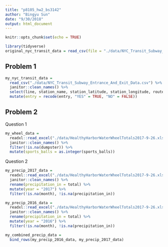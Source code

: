 ```yaml
---
title: "p8105_hw2_bs3142"
author: "Bingyu Sun"
date: "9/30/2018"
output: html_document
---
```


```r
knitr::opts_chunk$set(echo = TRUE)
```

```r
library(tidyverse)
original_nyc_transit_data = read_csv(file = "./data/NYC_Transit_Subway_Entrance_And_Exit_Data.csv")
```

## Problem 1
```r
my_nyc_transit_data = 
  read_csv("./data/NYC_Transit_Subway_Entrance_And_Exit_Data.csv") %>%
  janitor::clean_names() %>%
  select(line, station_name, station_latitude, station_longitude, route1:route11, entry, vending, entrance_type, ada) %>%
  mutate(entry = recode(entry, "YES" = TRUE, "NO" = FALSE))
```

## Problem 2

Question 1
```r
my_wheel_data =
  readxl::read_excel("./data/HealthyHarborWaterWheelTotals2017-9-26.xlsx", sheet = 1, range = ("A2:N258")) %>%
  janitor::clean_names() %>%
  filter(!is.na(dumpster)) %>%
  mutate(sports_balls = as.integer(sports_balls))
```

Question 2
```r
my_precip_2017_data = 
  readxl::read_excel("./data/HealthyHarborWaterWheelTotals2017-9-26.xlsx", sheet = 3, skip = 1) %>%
  janitor::clean_names() %>%
  rename(precipitation_in = total) %>%
  mutate(year = "2017") %>%
  filter(!is.na(month), !is.na(precipitation_in))
```

```r
my_precip_2016_data =
  readxl::read_excel("./data/HealthyHarborWaterWheelTotals2017-9-26.xlsx", sheet = 4, skip = 1) %>%
  janitor::clean_names() %>%
  rename(precipitation_in = total) %>%
  mutate(year = "2016") %>%
  filter(!is.na(month), !is.na(precipitation_in))
```

```r
my_combined_precip_data =
  bind_rows(my_precip_2016_data, my_precip_2017_data) 
```

